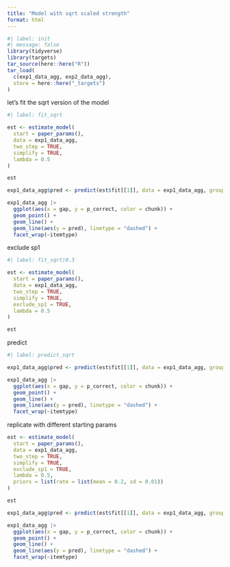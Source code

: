 ```yaml
---
title: "Model with sqrt scaled strength"
format: html
---
```


```r
#| label: init
#| message: false
library(tidyverse)
library(targets)
tar_source(here::here("R"))
tar_load(
  c(exp1_data_agg, exp2_data_agg),
  store = here::here("_targets")
)
```

let's fit the sqrt version of the model


```r
#| label: fit_sqrt

est <- estimate_model(
  start = paper_params(),
  data = exp1_data_agg,
  two_step = TRUE,
  simplify = TRUE,
  lambda = 0.5
)

est

exp1_data_agg$pred <- predict(est$fit[[1]], data = exp1_data_agg, group_by = c("chunk", "gap"), lambda = 0.5)

exp1_data_agg |>
  ggplot(aes(x = gap, y = p_correct, color = chunk)) +
  geom_point() +
  geom_line() +
  geom_line(aes(y = pred), linetype = "dashed") +
  facet_wrap(~itemtype)
```

exclude sp1

```r
#| label: fit_sqrt)0.3

est <- estimate_model(
  start = paper_params(),
  data = exp1_data_agg,
  two_step = TRUE,
  simplify = TRUE,
  exclude_sp1 = TRUE,
  lambda = 0.5
)

est
```

predict

```r
#| label: predict_sqrt

exp1_data_agg$pred <- predict(est$fit[[1]], data = exp1_data_agg, group_by = c("chunk", "gap"), lambda = 0.5)

exp1_data_agg |>
  ggplot(aes(x = gap, y = p_correct, color = chunk)) +
  geom_point() +
  geom_line() +
  geom_line(aes(y = pred), linetype = "dashed") +
  facet_wrap(~itemtype)

```

replicate with different starting params

```r
est <- estimate_model(
  start = paper_params(),
  data = exp1_data_agg,
  two_step = TRUE,
  simplify = TRUE,
  exclude_sp1 = TRUE,
  lambda = 0.5,
  priors = list(rate = list(mean = 0.2, sd = 0.01))
)

est

exp1_data_agg$pred <- predict(est$fit[[1]], data = exp1_data_agg, group_by = c("chunk", "gap"), lambda = 0.5)

exp1_data_agg |>
  ggplot(aes(x = gap, y = p_correct, color = chunk)) +
  geom_point() +
  geom_line() +
  geom_line(aes(y = pred), linetype = "dashed") +
  facet_wrap(~itemtype)
```
